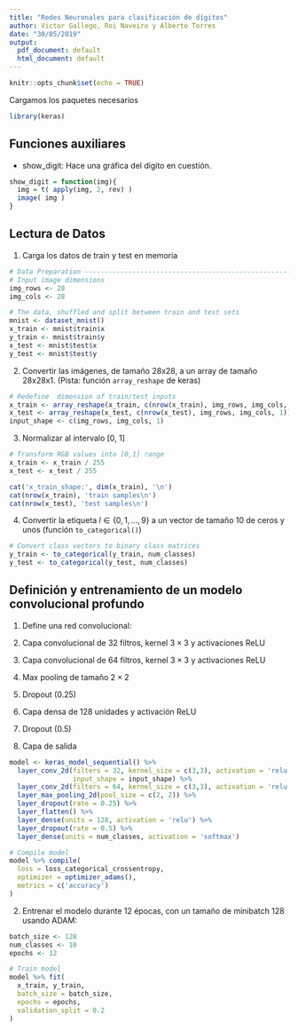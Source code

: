 ```yaml
---
title: "Redes Neuronales para clasificación de dígitos"
author: Victor Gallego, Roi Naveiro y Alberto Torres
date: "30/05/2019"
output:
  pdf_document: default
  html_document: default
---
```


```r
knitr::opts_chunk$set(echo = TRUE)
```

Cargamos los paquetes necesarios
```r
library(keras)
```


## Funciones auxiliares

* show_digit: Hace una gráfica del dígito en cuestión.
```r
show_digit = function(img){
  img = t( apply(img, 2, rev) )
  image( img )
}
```


## Lectura de Datos

1. Carga los datos de train y test en memoria

```r
# Data Preparation -----------------------------------------------------
# Input image dimensions
img_rows <- 28
img_cols <- 28

# The data, shuffled and split between train and test sets
mnist <- dataset_mnist()
x_train <- mnist$train$x
y_train <- mnist$train$y
x_test <- mnist$test$x
y_test <- mnist$test$y
```

2. Convertir las imágenes, de tamaño 28x28, a un array de tamaño 28x28x1. (Pista: función `array_reshape` de keras)

```r
# Redefine  dimension of train/test inputs
x_train <- array_reshape(x_train, c(nrow(x_train), img_rows, img_cols, 1))
x_test <- array_reshape(x_test, c(nrow(x_test), img_rows, img_cols, 1))
input_shape <- c(img_rows, img_cols, 1)
```

3. Normalizar al intervalo [0, 1]

```r
# Transform RGB values into [0,1] range
x_train <- x_train / 255
x_test <- x_test / 255

cat('x_train_shape:', dim(x_train), '\n')
cat(nrow(x_train), 'train samples\n')
cat(nrow(x_test), 'test samples\n')
```

4. Convertir la etiqueta $l \in \{0, 1, \dots, 9\}$ a un vector de tamaño 10 de ceros y unos (función  `to_categorical()`)

```r
# Convert class vectors to binary class matrices
y_train <- to_categorical(y_train, num_classes)
y_test <- to_categorical(y_test, num_classes)
```

## Definición y entrenamiento de un modelo convolucional profundo

1. Define una red convolucional:

  1. Capa convolucional de 32 filtros, kernel $3\times 3$ y activaciones ReLU
  2. Capa convolucional de 64 filtros, kernel $3\times 3$ y activaciones ReLU
  3. Max pooling de tamaño $2 \times 2$
  4. Dropout ($0.25$)
  5. Capa densa de 128 unidades y activación ReLU
  6. Dropout ($0.5$)
  7. Capa de salida

```r
model <- keras_model_sequential() %>%
  layer_conv_2d(filters = 32, kernel_size = c(3,3), activation = 'relu',
                input_shape = input_shape) %>% 
  layer_conv_2d(filters = 64, kernel_size = c(3,3), activation = 'relu') %>% 
  layer_max_pooling_2d(pool_size = c(2, 2)) %>% 
  layer_dropout(rate = 0.25) %>% 
  layer_flatten() %>% 
  layer_dense(units = 128, activation = 'relu') %>% 
  layer_dropout(rate = 0.5) %>% 
  layer_dense(units = num_classes, activation = 'softmax')

# Compile model
model %>% compile(
  loss = loss_categorical_crossentropy,
  optimizer = optimizer_adams(),
  metrics = c('accuracy')
)
```

2. Entrenar el modelo durante 12 épocas, con un tamaño de minibatch 128 usando ADAM:

```r
batch_size <- 128
num_classes <- 10
epochs <- 12

# Train model
model %>% fit(
  x_train, y_train,
  batch_size = batch_size,
  epochs = epochs,
  validation_split = 0.2
)
```


